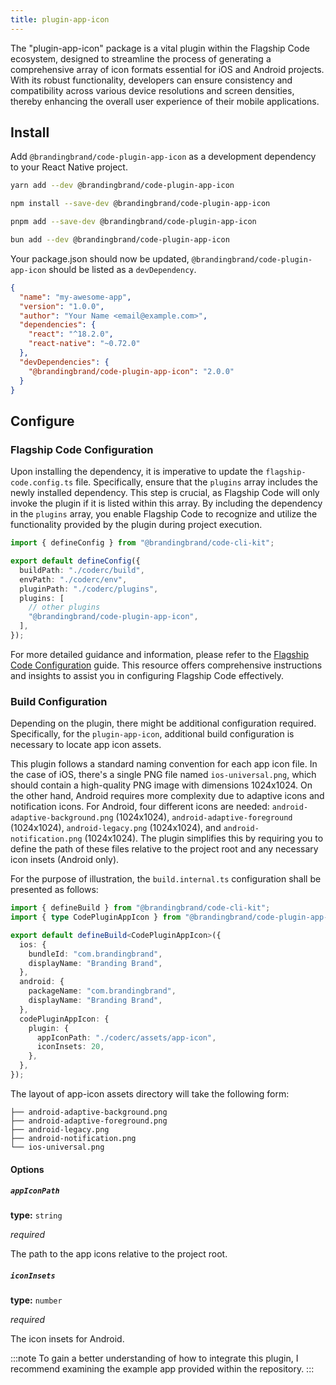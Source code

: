 ```yaml
---
title: plugin-app-icon
---
```


The "plugin-app-icon" package is a vital plugin within the Flagship Code ecosystem, designed to streamline the process of generating a comprehensive array of icon formats essential for iOS and Android projects. With its robust functionality, developers can ensure consistency and compatibility across various device resolutions and screen densities, thereby enhancing the overall user experience of their mobile applications.

## Install

Add `@brandingbrand/code-plugin-app-icon` as a development dependency to your React Native project.


<Tabs>
<TabItem label="yarn">

```sh
yarn add --dev @brandingbrand/code-plugin-app-icon
```

</TabItem>
<TabItem label="npm">

```sh
npm install --save-dev @brandingbrand/code-plugin-app-icon
```

</TabItem>
<TabItem label="pnpm">

```sh
pnpm add --save-dev @brandingbrand/code-plugin-app-icon
```

</TabItem>
<TabItem label="bun">

```sh
bun add --dev @brandingbrand/code-plugin-app-icon
```

</TabItem>
</Tabs>

Your package.json should now be updated, `@brandingbrand/code-plugin-app-icon` should be listed as a `devDependency`.

```json title="package.json" ins={10}
{
  "name": "my-awesome-app",
  "version": "1.0.0",
  "author": "Your Name <email@example.com>",
  "dependencies": {
    "react": "^18.2.0",
    "react-native": "~0.72.0"
  },
  "devDependencies": {
    "@brandingbrand/code-plugin-app-icon": "2.0.0"
  }
}
```

## Configure

### Flagship Code Configuration

Upon installing the dependency, it is imperative to update the `flagship-code.config.ts` file. Specifically, ensure that the `plugins` array includes the newly installed dependency. This step is crucial, as Flagship Code will only invoke the plugin if it is listed within this array. By including the dependency in the `plugins` array, you enable Flagship Code to recognize and utilize the functionality provided by the plugin during project execution.

```ts title="flagship-code.config.ts" ins={9}
import { defineConfig } from "@brandingbrand/code-cli-kit";

export default defineConfig({
  buildPath: "./coderc/build",
  envPath: "./coderc/env",
  pluginPath: "./coderc/plugins",
  plugins: [
    // other plugins
    "@brandingbrand/code-plugin-app-icon",
  ],
});
```

For more detailed guidance and information, please refer to the [Flagship Code Configuration](/guides/config) guide. This resource offers comprehensive instructions and insights to assist you in configuring Flagship Code effectively.

### Build Configuration

Depending on the plugin, there might be additional configuration required. Specifically, for the `plugin-app-icon`, additional build configuration is necessary to locate app icon assets.

This plugin follows a standard naming convention for each app icon file. In the case of iOS, there's a single PNG file named `ios-universal.png`, which should contain a high-quality PNG image with dimensions 1024x1024. On the other hand, Android requires more complexity due to adaptive icons and notification icons. For Android, four different icons are needed: `android-adaptive-background.png` (1024x1024), `android-adaptive-foreground` (1024x1024), `android-legacy.png` (1024x1024), and `android-notification.png` (1024x1024). The plugin simplifies this by requiring you to define the path of these files relative to the project root and any necessary icon insets (Android only).

For the purpose of illustration, the `build.internal.ts` configuration shall be presented as follows:

```ts title="build.internal.ts"
import { defineBuild } from "@brandingbrand/code-cli-kit";
import { type CodePluginAppIcon } from "@brandingbrand/code-plugin-app-icon";

export default defineBuild<CodePluginAppIcon>({
  ios: {
    bundleId: "com.brandingbrand",
    displayName: "Branding Brand",
  },
  android: {
    packageName: "com.brandingbrand",
    displayName: "Branding Brand",
  },
  codePluginAppIcon: {
    plugin: {
      appIconPath: "./coderc/assets/app-icon",
      iconInsets: 20,
    },
  },
});
```

The layout of app-icon assets directory will take the following form:

```
├── android-adaptive-background.png
├── android-adaptive-foreground.png
├── android-legacy.png
├── android-notification.png
└── ios-universal.png
```

#### Options

##### `appIconPath`

**type:** `string`

_required_

The path to the app icons relative to the project root.

##### `iconInsets`

**type:** `number`

_required_

The icon insets for Android.

:::note
To gain a better understanding of how to integrate this plugin, I recommend examining the example app provided within the repository.
:::
